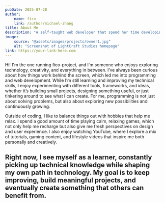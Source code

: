 ```yaml
---
pubDate: 2025-07-20
author:
    name: fico
    link: /author/michael-zhang
title: About Me
description: "A self-taught web developer that spend her time developing or playing minecaft."
image:
    source: "@assets/images/projects/owner1.jpg"
    alt: "Screenshot of LightCraft Studios homepage"
link: https://your-link-here.com
---
```


Hi! I'm the one running fico-project, and I’m someone who enjoys exploring technology, creativity, and everything in between. I’ve always been curious about how things work behind the screen, which led me into programming and web development. While I’m still learning and improving my technical skills, I enjoy experimenting with different tools, frameworks, and ideas, whether it’s building small projects, designing something useful, or just tinkering around to see what I can create. For me, programming is not just about solving problems, but also about exploring new possibilities and continuously growing.

Outside of coding, I like to balance things out with hobbies that help me relax. I spend a good amount of time playing calm, relaxing games, which not only help me recharge but also give me fresh perspectives on design and user experience. I also enjoy watching YouTube, where I explore a mix of tutorials, gaming content, and lifestyle videos that inspire me both personally and creatively.

Right now, I see myself as a learner, constantly picking up technical knowledge while shaping my own path in technology. My goal is to keep improving, build meaningful projects, and eventually create something that others can benefit from.
---
